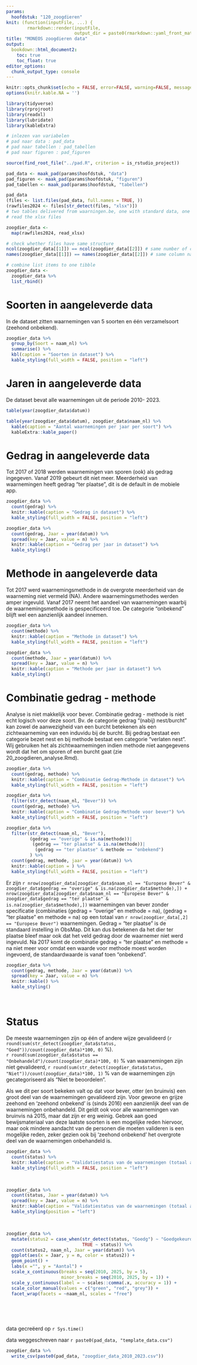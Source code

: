 ```yaml
---
params:
  hoofdstuk: "120_zoogdieren"
knit: (function(inputFile, ...) {
        rmarkdown::render(inputFile,
                          output_dir = paste0(rmarkdown::yaml_front_matter(inputFile)$params$hoofdstuk, "/output"))})
title: "MONEOS zoogdieren data"
output: 
  bookdown::html_document2:
    toc: true
    toc_float: true
editor_options: 
  chunk_output_type: console
---
```


```r

knitr::opts_chunk$set(echo = FALSE, error=FALSE, warning=FALSE, message=FALSE, cache=FALSE)
options(knitr.kable.NA = '')
```

```r

library(tidyverse)
library(rprojroot)
library(readxl)
library(lubridate)
library(kableExtra)

```

```r

# inlezen van variabelen
# pad naar data : pad_data
# pad naar tabellen : pad_tabellen
# pad naar figuren : pad_figuren

source(find_root_file("../pad.R", criterion = is_rstudio_project))

pad_data <- maak_pad(params$hoofdstuk, "data")
pad_figuren <- maak_pad(params$hoofdstuk, "figuren")
pad_tabellen <- maak_pad(params$hoofdstuk, "tabellen")

```

```r
pad_data
(files <- list.files(pad_data, full.names = TRUE, ))
(rawfiles2024 <- files[str_detect(files, "xlsx")])
# two tables delivered from waarningen.be, one with standard data, one with for which observer had to give consent
# read the xlsx files

zoogdier_data <- 
  map(rawfiles2024, read_xlsx)

# check whether files have same structure
ncol(zoogdier_data[[1]]) == ncol(zoogdier_data[[2]]) # same number of columns
names(zoogdier_data[[1]]) == names(zoogdier_data[[2]]) # same column names

# combine list items to one tibble
zoogdier_data <- 
  zoogdier_data %>% 
  list_rbind()

```

# Soorten in aangeleverde data

In de dataset zitten waarnemingen van 5 soorten en één verzamelsoort (zeehond onbekend).

```r
zoogdier_data %>% 
  group_by(Soort = naam_nl) %>% 
  summarise() %>% 
  kbl(caption = "Soorten in dataset") %>% 
  kable_styling(full_width = FALSE, position = "left")
```

# Jaren in aangeleverde data

De dataset bevat alle waarnemingen uit de periode 2010- 2023.

```r
table(year(zoogdier_data$datum))
```

```r
table(year(zoogdier_data$datum), zoogdier_data$naam_nl) %>% 
  kable(caption = "Aantal waarnemingen per jaar per soort") %>% 
  kableExtra::kable_paper()
```

# Gedrag in aangeleverde data

Tot 2017 of 2018 werden waarnemingen van sporen (ook) als gedrag ingegeven. Vanaf 2019 gebeurt dit niet meer. Meerderheid van waarnemingen heeft gedrag "ter plaatse", dit is de default in de mobiele app.

```r
zoogdier_data %>% 
  count(gedrag) %>% 
  knitr::kable(caption = "Gedrag in dataset") %>% 
  kable_styling(full_width = FALSE, position = "left")
```

```r
zoogdier_data %>% 
  count(gedrag, Jaar = year(datum)) %>% 
  spread(key = Jaar, value = n) %>% 
  knitr::kable(caption = "Gedrag per jaar in dataset") %>% 
  kable_styling()
```

# Methode in aangeleverde data

Tot 2017 werd waarnemingsmethode in de overgrote meerderheid van de waarneming niet vermeld (NA). Andere waarnemingsmethodes werden amper ingevuld. Vanaf 2017 neemt het aandeel van waarnemingen waarbij de waarnemingsmethode is gespecificeerd toe. De categorie "onbekend" blijft wel een aanzienlijk aandeel innemen.

```r
zoogdier_data %>% 
  count(methode) %>% 
  knitr::kable(caption = "Methode in dataset") %>% 
  kable_styling(full_width = FALSE, position = "left")
```

```r
zoogdier_data %>% 
  count(methode, Jaar = year(datum)) %>% 
  spread(key = Jaar, value = n) %>% 
  knitr::kable(caption = "Methode per jaar in dataset") %>% 
  kable_styling()
```

# Combinatie gedrag - methode


Analyse is niet makkelijk voor bever. Combinatie gedrag - methode is niet echt logisch voor deze soort. Bv. de categorie gedrag "(nabij) nest/burcht" kan zowel de aanwezigheid van een burcht betekenen als een zichtwaarneming van een induvidu bij de burcht. Bij gedrag bestaat een categorie bezet nest en bij methode bestaat een categorie "verlaten nest". Wij gebruiken het als zichtwaarnemingen indien methode niet aangegevens wordt dat het om sporen of een burcht gaat (zie 20_zoogdieren_analyse.Rmd). 

```r
zoogdier_data %>% 
  count(gedrag, methode) %>% 
  knitr::kable(caption = "Combinatie Gedrag-Methode in dataset") %>% 
  kable_styling(full_width = FALSE, position = "left")
```

```r
zoogdier_data %>% 
  filter(str_detect(naam_nl, "Bever")) %>% 
  count(gedrag, methode) %>% 
  knitr::kable(caption = "Combinatie Gedrag-Methode voor bever") %>% 
  kable_styling(full_width = FALSE, position = "left")
```


```r
zoogdier_data %>% 
  filter(str_detect(naam_nl, "Bever"),
         (gedrag == "overige" & is.na(methode))|
          (gedrag == "ter plaatse" & is.na(methode))|
           (gedrag == "ter plaatse" & methode == "onbekend")
         ) %>% 
  count(gedrag, methode, jaar = year(datum)) %>% 
  knitr::kable(caption = ) %>% 
  kable_styling(full_width = FALSE, position = "left")

```


Er zijn `r nrow(zoogdier_data[zoogdier_data$naam_nl == "Europese Bever" & zoogdier_data$gedrag == "overige" & is.na(zoogdier_data$methode),]) + nrow(zoogdier_data[zoogdier_data$naam_nl == "Europese Bever" & zoogdier_data$gedrag == "ter plaatse" & is.na(zoogdier_data$methode),])` waarnemingen van bever zonder specificatie (combinaties (gedrag = "overige" en methode = na), (gedrag = "ter plaatse" en methode = na) op een totaal van `r nrow(zoogdier_data[,2] == "Europese Bever")` waarnemingen. Gedrag = "ter plaatse" is de standaard instelling in ObsMap. Dit kan dus betekenen da het dier ter plaatse bleef maar ook dat het veld gedrag door de waarnemer niet werd ingevuld. Na 2017 komt de combinatie gedrag = "ter plaatse" en methode = na niet meer voor omdat een waarde voor methode moest worden ingevoerd, de standaardwaarde is vanaf toen "onbekend".

```r
zoogdier_data %>% 
  count(gedrag, methode, Jaar = year(datum)) %>% 
  spread(key = Jaar, value = n) %>% 
  knitr::kable() %>% 
  kable_styling()
```

<br/>

# Status

De meeste waarnemingen zijn op één of andere wijze gevalideerd (`r round(sum(str_detect(zoogdier_data$status, "Goed"))/count(zoogdier_data)*100, 0)` %).\
`r round(sum(zoogdier_data$status == "Onbehandeld")/count(zoogdier_data)*100, 0)` % van waarnemingen zijn niet gevalideerd, `r round(sum(str_detect(zoogdier_data$status, "Niet"))/count(zoogdier_data)*100, 1)` % van de waarnemingen zijn gecategoriseerd als "Niet te beoordelen".

Als we dit per soort bekeken valt op dat voor bever, otter (en bruinvis) een groot deel van de waarnemingen gevalideerd zijn. Voor gewone en grijze zeehond en 'zeehond onbekend' is (sinds 2016) een aanzienlijk deel van de waarnemingen onbehandeld. Dit geldt ook voor alle waarnemingen van bruinvis ná 2015, maar dat zijn er erg weinig. Gebrek aan goed bewijsmateriaal van deze laatste soorten is een mogelijke reden hiervoor, maar ook mindere aandacht van de personen die moeten valideren is een mogelijke reden, zeker gezien ook bij 'zeehond onbekend' het overgrote deel van de waarnemingen onbehandeld is.
<br/>

```r
zoogdier_data %>% 
  count(status) %>% 
  knitr::kable(caption = "Validatiestatus van de waarnemingen (totaal aantal in de dataset).") %>% 
  kable_styling(full_width = FALSE, position = "left")
```
<br/>

```r
zoogdier_data %>% 
  count(status, Jaar = year(datum)) %>% 
  spread(key = Jaar, value = n) %>% 
  knitr::kable(caption = "Validatiestatus van de waarnemingen (totaal aantal per jaar).") %>% 
  kable_styling(position = "left")
```
<br/>


```r
zoogdier_data %>% 
  mutate(status2 = case_when(str_detect(status, "Goedg") ~ "Goedgekeurd",
                             TRUE ~ status)) %>% 
  count(status2, naam_nl, Jaar = year(datum)) %>% 
  ggplot(aes(x = Jaar, y = n, color = status2)) +
  geom_point() +
  labs(x ="", y = "Aantal") +
  scale_x_continuous(breaks = seq(2010, 2025, by = 5),
                     minor_breaks = seq(2010, 2025, by = 1)) +
  scale_y_continuous(label = ~ scales::comma(.x, accuracy = 1)) +
  scale_color_manual(values = c("green", "red", "grey")) +
  facet_wrap(facets = ~naam_nl, scales = "free") 
```
<br/>
<br/>
<br/>

data gecreëerd op `r Sys.time()`

data weggeschreven naar `r paste0(pad_data, "template_data.csv")`

```r

zoogdier_data %>% 
  write_csv(paste0(pad_data, "zoogdier_data_2010_2023.csv"))

```
